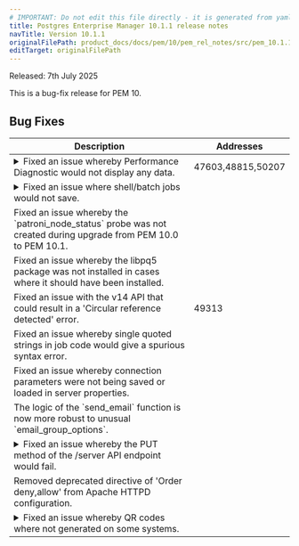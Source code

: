 ```yaml
---
# IMPORTANT: Do not edit this file directly - it is generated from yaml source.
title: Postgres Enterprise Manager 10.1.1 release notes
navTitle: Version 10.1.1
originalFilePath: product_docs/docs/pem/10/pem_rel_notes/src/pem_10.1.1_rel_notes.yml
editTarget: originalFilePath
---
```


Released: 7th July 2025

This is a bug-fix release for PEM 10.

## Bug Fixes

<table class="table w-100"><thead><tr><th>Description</th><th width="10%">Addresses</th></tr></thead><tbody>
<tr><td><details><summary>Fixed an issue whereby Performance Diagnostic would not display any data.</summary><hr/><p>A bug was preventing PEM from to connecting to the target server to collect data,
meaning that the Performance Diagnostics view would always be empty.
This has now been resolved and Performance Diagnostic works as intended.</p>
</details></td><td>47603,48815,50207</td></tr>
<tr><td><details><summary>Fixed an issue where shell/batch jobs would not save.</summary><hr/><p>Previously, PEM was incorrectly attempting to write a server ID to the backend database
when creating a shell/batch job. However, server ID is undefined in this case so the job
would not be saved and an error would be displayed.</p>
</details></td><td></td></tr>
<tr><td>Fixed an issue whereby the `patroni_node_status` probe was not created during upgrade from PEM 10.0 to PEM 10.1.</td><td></td></tr>
<tr><td>Fixed an issue whereby the libpq5 package was not installed in cases where it should have been installed.</td><td></td></tr>
<tr><td>Fixed an issue with the v14 API that could result in a 'Circular reference detected' error.</td><td>49313</td></tr>
<tr><td>Fixed an issue whereby single quoted strings in job code would give a spurious syntax error.</td><td></td></tr>
<tr><td>Fixed an issue whereby connection parameters were not being saved or loaded in server properties.</td><td></td></tr>
<tr><td>The logic of the `send_email` function is now more robust to unusual `email_group_options`.</td><td></td></tr>
<tr><td><details><summary>Fixed an issue whereby the PUT method of the /server API endpoint would fail.</summary><hr/><p>This issue resulted in an error <code>Driver.qtLiteral() missing 1 required positional argument: 'conn'</code>.</p>
</details></td><td></td></tr>
<tr><td>Removed deprecated directive of 'Order deny,allow' from Apache HTTPD configuration.</td><td></td></tr>
<tr><td><details><summary>Fixed an issue whereby QR codes where not generated on some systems.</summary><hr/><p>This issue was resolved by adding a dependency on the requisite <code>libjpeg</code> libraries for each system.</p>
</details></td><td></td></tr>
</tbody></table>



